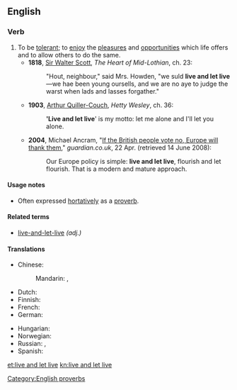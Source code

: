 ==English==

===Verb===
{{head|en|verb|head=[[live]] [[and]] [[let]] [[live]]}}

# To be [[tolerant]]; to [[enjoy]] the [[pleasure]]s and [[opportunity|opportunities]] which life offers and to allow others to do the same.
#* '''1818''', [[w:Sir_Walter_Scott|Sir Walter Scott]], ''The Heart of Mid-Lothian'', ch. 23:
#*: "Hout, neighbour," said Mrs. Howden, "we suld '''live and let live'''—we hae been young oursells, and we are no aye to judge the warst when lads and lasses forgather."
#* '''1903''', [[w:Arthur_Quiller-Couch|Arthur Quiller-Couch]], ''Hetty Wesley'', ch. 36:
#*: ''''Live and let live'''' is my motto: let me alone and I'll let you alone.
#* '''2004''', Michael Ancram, "[http://www.guardian.co.uk/politics/2004/apr/22/eu.world If the British people vote no, Europe will thank them]," ''guardian.co.uk'', 22 Apr. (retrieved 14 June 2008):
#*: Our Europe policy is simple: '''live and let live''', flourish and let flourish. That is a modern and mature approach.

====Usage notes====
* Often expressed [[hortative]]ly as a [[proverb]].

====Related terms====
* [[live-and-let-live]] ''(adj.)''

====Translations====
{{trans-top|Be tolerant}}
* Chinese:
*: Mandarin: {{t-|cmn|己立立人，己達達人|sc=Hani}}, {{t-|cmn|己立立人，己达达人|tr=jǐlìlìrén, jǐdádárén|sc=Hani}}
* Dutch: {{t-|nl|leef en laat leven}}
* Finnish: {{t-|fi|elää ja antaa elää}}
* French: {{t-|fr|vivre et laisser vivre}}
* German: {{t+|de|leben und leben lassen}}
{{trans-mid}}
* Hungarian: {{t-|hu|élni és élni hagyni}}
* Norwegian: {{t-|no|lev og la leve}}
* Russian: {{t-|ru|живи и дай жить другим|tr=živí i daj žit' drugím}},  {{t-|ru|сам живи и другим жить не мешай|tr=sam živí i drugím žit’ ne mešáj}}
* Spanish: {{t-|es|vive y deja vivir}}
{{trans-bottom}}

[[Category:English proverbs]]

[[et:live and let live]]
[[kn:live and let live]]